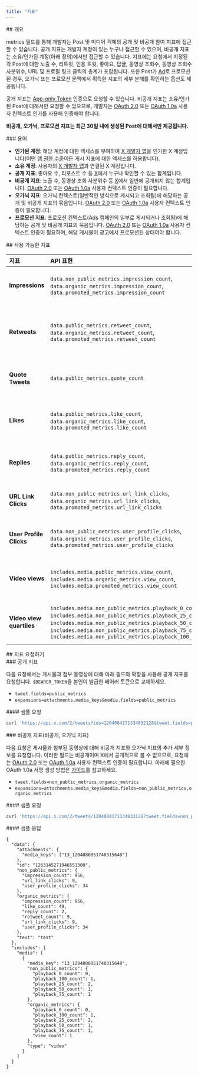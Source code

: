 ```yaml
---
title: "지표"
---
```


<div id="overview">
  ## 개요
</div>

metrics 필드를 통해 개발자는 Post 및 미디어 객체의 공개 및 비공개 참여 지표에 접근할 수 있습니다. 공개 지표는 개발자 계정이 있는 누구나 접근할 수 있으며, 비공개 지표는 소유/인가된 계정(아래 정의)에서만 접근할 수 있습니다. 지표에는 요청에서 지정된 각 Post에 대한 노출 수, 리트윗, 인용 트윗, 좋아요, 답글, 동영상 조회수, 동영상 조회수 사분위수, URL 및 프로필 링크 클릭의 총계가 포함됩니다. 또한 Post가 [Ad](https://ads.x.com/)로 프로모션된 경우, 오가닉 또는 프로모션 문맥에서 획득한 지표의 세부 분해를 확인하는 옵션도 제공됩니다.

공개 지표는 [App-only Token](/ko/resources/fundamentals/authentication#oauth-2-0) 인증으로 요청할 수 있습니다. 비공개 지표는 소유/인가된 Post에 대해서만 요청할 수 있으므로, 개발자는 [OAuth 2.0](/ko/resources/fundamentals/authentication#oauth-2-0-authorization-code-flow-with-pkce-3) 또는 [OAuth 1.0a](/ko/resources/fundamentals/authentication#oauth-1-0a-2) 사용자 컨텍스트 인가를 사용해 인증해야 합니다.

**비공개, 오가닉, 프로모션 지표는 최근 30일 내에 생성된 Post에 대해서만 제공됩니다.**

<div id="terminology">
  ### 용어
</div>

- **인가된 계정**: 해당 계정에 대한 액세스를 부여하여 [X 개발자 앱](/ko/resources/fundamentals/developer-apps)을 인가한 X 계정입니다(어떤 [앱 권한 수준](/ko/resources/fundamentals/developer-apps#app-permissions)이든 게시 지표에 대한 액세스를 허용합니다).
- **소유 계정**: 사용자의 [X 개발자 앱](/ko/resources/fundamentals/developer-apps)과 연결된 X 계정입니다.
- **공개 지표**: 좋아요 수, 리포스트 수 등 [X](https://x.com/home)에서 누구나 확인할 수 있는 합계입니다.
- **비공개 지표**: 노출 수, 동영상 조회 사분위수 등 [X](https://x.com/home)에서 일반에 공개되지 않는 합계입니다. [OAuth 2.0](/ko/resources/fundamentals/authentication#oauth-2-0-authorization-code-flow-with-pkce-3) 또는 [OAuth 1.0a](/ko/resources/fundamentals/authentication#oauth-1-0a-2) 사용자 컨텍스트 인증이 필요합니다.
- **오가닉 지표**: 오가닉 컨텍스트(일반적인 방식으로 게시되고 조회됨)에 해당하는 공개 및 비공개 지표의 묶음입니다. [OAuth 2.0](/ko/resources/fundamentals/authentication#oauth-2-0-authorization-code-flow-with-pkce-3) 또는 [OAuth 1.0a](/ko/resources/fundamentals/authentication#oauth-1-0a-2) 사용자 컨텍스트 인증이 필요합니다.
- **프로모션 지표**: 프로모션 컨텍스트(Ads 캠페인의 일부로 게시되거나 조회됨)에 해당하는 공개 및 비공개 지표의 묶음입니다. [OAuth 2.0](/ko/resources/fundamentals/authentication#oauth-2-0-authorization-code-flow-with-pkce-3) 또는 [OAuth 1.0a](/ko/resources/fundamentals/authentication#oauth-1-0a-2) 사용자 컨텍스트 인증이 필요하며, 해당 게시물이 광고에서 프로모션된 상태여야 합니다.

<div id="available-metrics">
  ## 사용 가능한 지표
</div>

| 지표               | API 표현                                                                                                                                                                                                                                     | 설명                                                                                                                                                                                                                                                                                                                                                                                |
|:----------------------|:---------------------------------------------------------------------------------------------------------------------------------------------------------------------------------------------------------------------------------------------------------|:--------------------------------------------------------------------------------------------------------------------------------------------------------------------------------------------------------------------------------------------------------------------------------------------------------------------------------------------------------------------------------------------|
| **Impressions**      | `data.non_public_metrics.impression_count`, `data.organic_metrics.impression_count`, `data.promoted_metrics.impression_count`                                                                                                                           | 게시물이 조회된 횟수(사용자 기준 고유 아님). 게시물의 일부라도 화면에 보이면 조회로 집계됩니다. OAuth 1.0a 사용자 컨텍스트 인증이 필요합니다.                                                                                                               |
| **Retweets**         | `data.public_metrics.retweet_count`, `data.organic_metrics.retweet_count`, `data.promoted_metrics.retweet_count`                                                                                                                                       | 게시물이 리트윗된 횟수. 인용 트윗(“댓글이 있는 리트윗”)은 포함되지 않습니다. X 클라이언트에 표시되는 “리트윗 및 댓글” 합계를 얻으려면 `retweet_count`와 `quote_count`를 합산하세요.                                           |
| **Quote Tweets**     | `data.public_metrics.quote_count`                                                                                                                                                                                                                      | 게시물이 새로운 코멘트(메시지)와 함께 리트윗된 횟수. 유료 컨텍스트의 인용 트윗은 없으므로 모든 인용 트윗은 오가닉입니다.                                                                                                                                           |
| **Likes**            | `data.public_metrics.like_count`, `data.organic_metrics.like_count`, `data.promoted_metrics.like_count`                                                                                                                                                 | 게시물이 좋아요를 받은 횟수. `public_metrics` 필드는 X에 공개적으로 표시되는 수치와의 일관성을 위해 오가닉과 유료 컨텍스트의 좋아요 수를 합산한 총계를 반환합니다.                                                                                                   |
| **Replies**          | `data.public_metrics.reply_count`, `data.organic_metrics.reply_count`, `data.promoted_metrics.reply_count`                                                                                                                                              | 게시물에 답글이 달린 횟수. `public_metrics` 필드는 오가닉과 유료 컨텍스트의 답글 수를 합산한 총계를 반환합니다.                                                                                                                                                   |
| **URL Link Clicks**  | `data.non_public_metrics.url_link_clicks`, `data.organic_metrics.url_link_clicks`, `data.promoted_metrics.url_link_clicks`                                                                                                                             | 사용자가 게시물의 URL 링크 또는 URL 미리보기 카드(카드)를 클릭한 횟수. OAuth 1.0a 사용자 컨텍스트 인증이 필요합니다.                                                                                                                                                                  |
| **User Profile Clicks** | `data.non_public_metrics.user_profile_clicks`, `data.organic_metrics.user_profile_clicks`, `data.promoted_metrics.user_profile_clicks`                                                                                                             | 사용자가 게시물에서 표시 이름, 사용자 이름, 프로필 사진을 클릭한 횟수. OAuth 1.0a 사용자 컨텍스트 인증이 필요합니다.                                                                                                                                               |
| **Video views**      | `includes.media.public_metrics.view_count`, `includes.media.organic_metrics.view_count`, `includes.media.promoted_metrics.view_count`                                                                                                                  | 게시물에 포함된 동영상의 조회 수. 해당 동영상이 게시된 모든 게시물에서 합산된 동영상 조회 수입니다. 미디어 확장 `expansions=attachment.media_keys`가 필요합니다.                                                                |
| **Video view quartiles** | `includes.media.non_public_metrics.playback_0_count`, `includes.media.non_public_metrics.playback_25_count`, `includes.media.non_public_metrics.playback_50_count`, `includes.media.non_public_metrics.playback_75_count`, `includes.media.non_public_metrics.playback_100_count` | 동영상에서 각 사분위 구간까지 재생 완료한 사용자 수. OAuth 1.0a 사용자 컨텍스트 인증과 미디어 확장 `expansions=attachment.media_keys`가 필요합니다.                                                                                                 |

<div id="requesting-metrics">
  ## 지표 요청하기
</div>

<div id="public-metrics">
  ### 공개 지표
</div>

다음 요청에서는 게시물과 첨부 동영상에 대해 아래 필드와 확장을 사용해 공개 지표를 요청합니다. `$BEARER_TOKEN`을 본인이 발급한 베어러 토큰으로 교체하세요.

- `tweet.fields=public_metrics`
- `expansions=attachments.media_keys&media.fields=public_metrics`

<div id="sample-request">
  #### 샘플 요청
</div>

```bash
curl 'https://api.x.com/2/tweets?ids=1204084171334832128&tweet.fields=public_metrics&expansions=attachments.media_keys&media.fields=public_metrics' --header 'Authorization: Bearer $BEARER_TOKEN'
```

<div id="private-metrics-non-public-organic-metrics">
  ### 비공개 지표(비공개, 오가닉 지표)
</div>

다음 요청은 게시물과 첨부된 동영상에 대해 비공개 지표와 오가닉 지표의 추가 세부 정보를 요청합니다. 이러한 필드는 비공개이며 X에서 공개적으로 볼 수 없으므로, 요청에는 [OAuth 2.0](/ko/resources/fundamentals/authentication#oauth-2-0-authorization-code-flow-with-pkce-3) 또는 [OAuth 1.0a](/ko/resources/fundamentals/authentication#oauth-1-0a-2) 사용자 컨텍스트 인증이 필요합니다. 아래에 필요한 OAuth 1.0a 서명 생성 방법은 [가이드](/ko/resources/fundamentals/authentication#creating-a-signature)를 참고하세요.

- `tweet.fields=non_public_metrics,organic_metrics`
- `expansions=attachments.media_keys&media.fields=non_public_metrics,organic_metrics`

<div id="sample-request">
  #### 샘플 요청
</div>

```bash
curl 'https://api.x.com/2/tweets/1204084171334832128?tweet.fields=non_public_metrics,organic_metrics&media.fields=non_public_metrics,organic_metrics&expansions=attachments.media_keys' --header 'authorization: OAuth oauth_consumer_key="CONSUMER_API_KEY", oauth_nonce="OAUTH_NONCE", oauth_signature="OAUTH_SIGNATURE", oauth_signature_method="HMAC-SHA1", oauth_timestamp="OAUTH_TIMESTAMP", oauth_token="ACCESS_TOKEN", oauth_version="1.0"'
```

<div id="sample-response">
  #### 샘플 응답
</div>

```
{
  "data": {
    "attachments": {
      "media_keys": ["13_1204080851740315648"]
    },
    "id": "1263145271946551300",
    "non_public_metrics": {
      "impression_count": 956,
      "url_link_clicks": 9,
      "user_profile_clicks": 34
    },
    "organic_metrics": {
      "impression_count": 956,
      "like_count": 49,
      "reply_count": 2,
      "retweet_count": 9,
      "url_link_clicks": 9,
      "user_profile_clicks": 34
    },
    "text": "test"
  },
  "includes": {
    "media": [
      {
        "media_key": "13_1204080851740315648",
        "non_public_metrics": {
          "playback_0_count": 0,
          "playback_100_count": 1,
          "playback_25_count": 2,
          "playback_50_count": 1,
          "playback_75_count": 1
        },
        "organic_metrics": {
          "playback_0_count": 0,
          "playback_100_count": 1,
          "playback_25_count": 2,
          "playback_50_count": 1,
          "playback_75_count": 1,
          "view_count": 1
        },
        "type": "video"
      }
    ]
  }
}
```